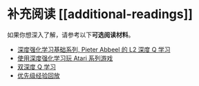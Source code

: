 # 补充阅读 [[additional-readings]]

如果你想深入了解，请参考以下**可选阅读材料**。

- [深度强化学习基础系列, Pieter Abbeel 的 L2 深度 Q 学习](https://youtu.be/Psrhxy88zww)
- [使用深度强化学习玩 Atari 系列游戏](https://arxiv.org/abs/1312.5602)
- [双深度 Q 学习](https://papers.nips.cc/paper/2010/hash/091d584fced301b442654dd8c23b3fc9-Abstract.html)
- [优先级经验回放](https://arxiv.org/abs/1511.05952)


